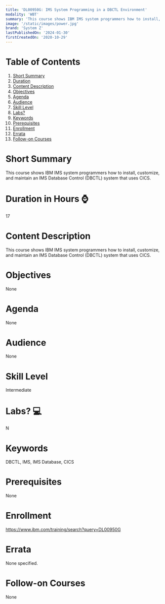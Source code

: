 ```yaml
---
title: 'DL00950G: IMS System Programming in a DBCTL Environment'
modality: 'WBT'
summary: 'This course shows IBM IMS system programmers how to install, customize, and maintain an IMS Database Control (DBCTL) system that uses CICS.'
image: '/static/images/power.jpg'
brand: 'System Z'
lastPublishedOn: '2024-01-30'
firstCreatedOn: '2020-10-29'
---
```

# Table of Contents
1.  [Short Summary](#short-summary)
2.  [Duration](#duration-in-hours-)
3.  [Content Description](#content-description)
4.  [Objectives](#objectives)
5.  [Agenda](#agenda)
6.  [Audience](#audience)
7.  [Skill Level](#skill-level)
8.  [Labs?](#labs-)
9.  [Keywords](#keywords)
10. [Prerequisites](#prerequisites)
11. [Enrollment](#enrollment)
12. [Errata](#errata)
13. [Follow-on Courses](#follow-on-courses)

# Short Summary
This course shows IBM IMS system programmers how to install, customize, and maintain an IMS Database Control (DBCTL) system that uses CICS.

# Duration in Hours ⌚
17

# Content Description
This course shows IBM IMS system programmers how to install, customize, and maintain an IMS Database Control (DBCTL) system that uses CICS.

# Objectives
None

# Agenda
None

# Audience
None

# Skill Level
Intermediate

# Labs? 💻
N

# Keywords
DBCTL, IMS, IMS Database, CICS

# Prerequisites
None

# Enrollment
https://www.ibm.com/training/search?query=DL00950G

# Errata
None specified.

# Follow-on Courses
None


